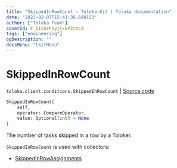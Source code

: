 ```yaml
---
title: "SkippedInRowCount — Toloka-Kit | Toloka documentation"
date: "2023-02-07T15:41:36.699153"
author: ["Toloka Team"]
coverId: F_bIcOYF9yjrxkPZrXc3
tags: ["engineering"]
ogDescription: ""
docsMenu: "tkitMenu"
---
```


# SkippedInRowCount
`toloka.client.conditions.SkippedInRowCount` | [Source code](https://github.com/Toloka/toloka-kit/blob/v1.1.3/src/client/conditions.py#L309)

```python
SkippedInRowCount(
    self,
    operator: CompareOperator,
    value: Optional[int] = None
)
```

The number of tasks skipped in a row by a Toloker.

`SkippedInRowCount` is used with collectors:
- [SkippedInRowAssignments](/docs-new/toloka-kit/reference/toloka.client.collectors.SkippedInRowAssignments)
